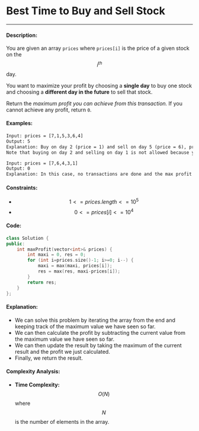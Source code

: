 # Best Time to Buy and Sell Stock

-----

#### Description: 

You are given an array ```prices``` where ```prices[i]``` is the price of a given stock on the $$i^{th}$$ day.

You want to maximize your profit by choosing a **single day** to buy one stock and choosing a **different day in the future** to sell that stock.

Return the _maximum profit you can achieve from this transaction._ If you cannot achieve any profit, return ```0```.

#### Examples:

```txt
Input: prices = [7,1,5,3,6,4]
Output: 5
Explanation: Buy on day 2 (price = 1) and sell on day 5 (price = 6), profit = 6-1 = 5.
Note that buying on day 2 and selling on day 1 is not allowed because you must buy before you sell.
```

```txt
Input: prices = [7,6,4,3,1]
Output: 0
Explanation: In this case, no transactions are done and the max profit = 0.
```

#### Constraints: 

- $$1 <= prices.length <= 10^5$$
- $$0 <= prices[i] <= 10^4$$

#### Code: 

```cpp
class Solution {
public:
    int maxProfit(vector<int>& prices) {
        int maxi = 0, res = 0;
        for (int i=prices.size()-1; i>=0; i--) {
            maxi = max(maxi, prices[i]);
            res = max(res, maxi-prices[i]);
        }
        return res;
    }
};

```

#### Explanation:

- We can solve this problem by iterating the array from the end and keeping track of the maximum value we have seen so far.
- We can then calculate the profit by subtracting the current value from the maximum value we have seen so far.
- We can then update the result by taking the maximum of the current result and the profit we just calculated.
- Finally, we return the result.

#### Complexity Analysis:

- **Time Complexity:** $$O(N)$$ where $$N$$ is the number of elements in the array.